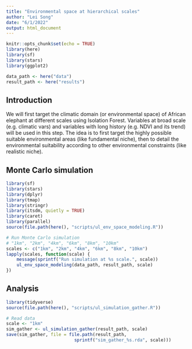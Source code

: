 ```yaml
---
title: "Environmental space at hierarchical scales"
author: "Lei Song"
date: "6/1/2022"
output: html_document
---
```


```r
knitr::opts_chunk$set(echo = TRUE)
library(here)
library(sf)
library(stars)
library(ggplot2)

data_path <- here("data")
result_path <- here("results")
```

## Introduction

We will first target the climatic domain (or environmental space) of African elephant at different scales using Isolation Forest. Variables at broad scale (e.g. climatic vars) and variables with long history (e.g. NDVI and its trend) will be used in this step. The idea is to first target the highly possible suitable environmental areas (like fundamental niche), then to detail the environmental suitability according to other environmental constraints (like realistic niche).

## Monte Carlo simulation

```r
library(sf)
library(stars)
library(dplyr)
library(tmap)
library(stringr)
library(itsdm, quietly = TRUE)
library(caret)
library(parallel)
source(file.path(here(), "scripts/ul_env_space_modeling.R"))

# Run Monte Carlo simulation
# "1km", "2km", "4km", "6km", "8km", "10km"
scales <- c("1km", "2km", "4km", "6km", "8km", "10km")
lapply(scales, function(scale) {
    message(sprintf("Run simulation at %s scale.", scale))
    ul_env_space_modeling(data_path, result_path, scale)
})
```

## Analysis

```r
library(tidyverse)
source(file.path(here(), "scripts/ul_simulation_gather.R"))

# Read data
scale <- "1km"
sim_gather <- ul_simulation_gather(result_path, scale)
save(sim_gather, file = file.path(result_path, 
                          sprintf("sim_gather_%s.rda", scale)))
```
